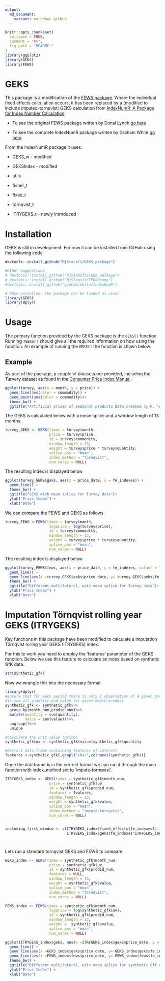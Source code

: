 ```yaml
---
output:
  md_document:
    variant: markdown_github
---
```


<!-- README.md is generated from README.Rmd. Please edit that file -->

```r
knitr::opts_chunk$set(
  collapse = TRUE,
  comment = "#>",
  fig.path = "README-"
)
library(ggplot2)
library(GEKS)
library(FEWS)
```

# GEKS

This package is a modification of the [FEWS package](https://github.com/MjStansfi/FEWS_package). Where the individual fixed effects calculation occurs, it has been replaced by a (modified to include imputed-tornqvist) GEKS calculation from [IndexNumR: A Package for Index Number Calculation](https://cran.r-project.org/web/packages/IndexNumR/vignettes/indexnumr.html#the-geks-method). 

* To see the original FEWS package written by Donal Lynch [go here](https://github.com/Donal-lynch/FEWS_package)

* To see the complete IndexNumR package written by Graham White [go here](https://github.com/grahamjwhite/IndexNumR)

From the IndexNumR package it uses:

* GEKS_w - modified

* GEKSIndex - modified

* utils

* fisher_t

* fixed_t

* tornqvist_t

* ITRYGEKS_t - newly introduced

# Installation
GEKS is still in development. For now it can be installed from GitHub using the following code
```r

devtools::install_github("MjStansfi/GEKS_package")

#Other suggestions
# devtools::install_github("MjStansfi/FEWS_package")
# devtools::install_github("MjStansfi/TPDdecomp")
#devtools::install_github("grahamjwhite/IndexNumR")

# Once installed, the package can be loaded as usual
library(GEKS)
library(dplyr)
```

# Usage
The primary function provided by the GEKS package is the `GEKS()` function. Running `?GEKS()` should give all the required information on how using the function.
An example of running the `GEKS()` the function is shown below.


## Example

As part of the package, a couple of datasets are provided, including the Turvery dataset as found in the [Consumer Price Index Manual](https://www.ilo.org/wcmsp5/groups/public/---dgreports/---stat/documents/presentation/wcms_331153.pdf).

```r
ggplot(turvey, aes(x = month, y = price)) + 
  geom_line(aes(color = commodity)) + 
  geom_point(aes(color = commodity))+
  theme_bw() +
  ggtitle("Artificial prices of seasonal products Data created by R. Turvey")

```

The GEKS is calculated below with a mean splice and a window length of 13 months.

```r
turvey_GEKS <- GEKS(times = turvey$month,
                    price = turvey$price,
                    id = turvey$commodity,
                    window_length = 13,
                    weight = turvey$price * turvey$quantity,
                    splice_pos = "mean",
                    index_method = "tornqvist",
                    num_cores = NULL)

```

The resulting index is displayed below

```r

ggplot(turvey_GEKS$geks, aes(x = price_date, y = fe_indexes)) + 
  geom_line() + 
  theme_bw() +
  ggtitle("GEKS with mean splice for Turvey data")+
  ylab("Price Index") + 
  xlab("Date")


```

We can compare the FEWS and GEKS as follows

```r
turvey_FEWS <-FEWS(times = turvey$month,
                    logprice = log(turvey$price),
                    id = turvey$commodity,
                    window_length = 13,
                    weight = turvey$price * turvey$quantity,
                    splice_pos = "mean",
                    num_cores = NULL)

```
The resulting index is displayed below
```r
ggplot(turvey_FEWS$fews, aes(x = price_date, y = fe_indexes, colour = "FEWS")) +
  geom_line() +
  geom_line(aes(x =turvey_GEKS$geks$price_date, y= turvey_GEKS$geks$fe_indexes, colour = "GEKS-tornqvist"))+
  theme_bw() +
  ggtitle("Different multilateral, with mean splice for Turvey data")+
  ylab("Price Index") +
  xlab("Date")
```

# Imputation Törnqvist rolling year GEKS (ITRYGEKS)

Key functions in this package have been modified to calculate a Imputation Törnqvist rolling year GEKS (ITRYGEKS) index.

For this to work you need to employ the 'features' parameter of the GEKS function. Below we use this feature to calculate an index based on synthetic GfK data.

```r
str(synthetic_gfk)
```

Now we wrangle this into the necessary format

```r
library(dplyr)
#Ensure that for each period there is only 1 observation of a given product
#ie sum all quantity and value for given month/product
synthetic_gfk <- synthetic_gfk%>%
  group_by(month_num,prodid_num)%>%
  mutate(quantity = sum(quantity),
         value = sum(value))%>%
  ungroup()%>%
  unique

#Calculate the unit value (price)
synthetic_gfk$uv <- synthetic_gfk$value/synthetic_gfk$quantity

#Extract data.frame containing features of interest
features <-synthetic_gfk[,grepl("char",colnames(synthetic_gfk))]
```

Once the dataframe is in the correct format we can run it through the main function with index_method set to 'impute-tornqvist'.

```r
ITRYGEKS_index <- GEKS(times = synthetic_gfk$month_num,
                    price = synthetic_gfk$uv,
                    id = synthetic_gfk$prodid_num,
                    features = features,
                    window_length = 13,
                    weight = synthetic_gfk$value,
                    splice_pos = "mean",
                    index_method = "impute-tornqvist",
                    num_cores = NULL)


including_first_window <- c(ITRYGEKS_index$fixed_effects$fe_indexes[1:12], #Take first 12 observations
                            ITRYGEKS_index$geks$fe_indexes*ITRYGEKS_index$fixed_effects$fe_indexes[13]) #Manually splice on at position 13(window length)




```

Lets run a standard tornqvist GEKS and FEWS to compare

```r
GEKS_index <- GEKS(times = synthetic_gfk$month_num,
                    price = synthetic_gfk$uv,
                    id = synthetic_gfk$prodid_num,
                    features = NULL,
                    window_length = 13,
                    weight = synthetic_gfk$value,
                    splice_pos = "mean",
                    index_method = "tornqvist",
                    num_cores = NULL)

FEWS_index <- FEWS(times = synthetic_gfk$month_num,
                    logprice = log(synthetic_gfk$uv),
                    id = synthetic_gfk$prodid_num,
                    window_length = 13,
                    weight =  synthetic_gfk$value,
                    splice_pos = "mean",
                    num_cores = NULL)


```


```r
ggplot(ITRYGEKS_index$geks, aes(x =ITRYGEKS_index$geks$price_date, y = ITRYGEKS_index$geks$fe_indexes, colour = "ITRYGEKS")) +
  geom_line() +
  geom_line(aes(x =GEKS_index$geks$price_date, y= GEKS_index$geks$fe_indexes, colour = "GEKS-tornqvist"))+
  geom_line(aes(x =FEWS_index$fews$price_date, y= FEWS_index$fews$fe_indexes, colour = "FEWS"))+
  theme_bw() +
  ggtitle("Different multilateral, with mean splice for synthetic Gfk data")+
  ylab("Price Index") +
  xlab("Date")
```
